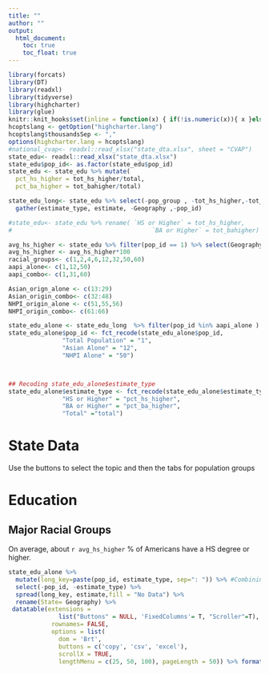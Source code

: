 ```yaml
---
title: ""
author: ""
output: 
  html_document:
    toc: true
    toc_float: true
---
```


```r
library(forcats)
library(DT)
library(readxl)
library(tidyverse)
library(highcharter)
library(glue)
knitr::knit_hooks$set(inline = function(x) { if(!is.numeric(x)){ x }else{ prettyNum(round(x,2), big.mark=",", digits=6) } })
hcoptslang <- getOption("highcharter.lang")
hcoptslang$thousandsSep <- ","
options(highcharter.lang = hcoptslang)
#national_cvap<- readxl::read_xlsx("state_dta.xlsx", sheet = "CVAP")
state_edu<- readxl::read_xlsx("state_dta.xlsx")
state_edu$pop_id<- as.factor(state_edu$pop_id) 
state_edu <- state_edu %>% mutate(
  pct_hs_higher = tot_hs_higher/total,
  pct_ba_higher = tot_bahigher/total)

state_edu_long<- state_edu %>% select(-pop_group , -tot_hs_higher,-tot_bahigher )  %>%
  gather(estimate_type, estimate, -Geography ,-pop_id)

#state_edu<- state_edu %>% rename( `HS or Higher` = tot_hs_higher,
#                                       `BA or Higher` = tot_bahigher)

avg_hs_higher <- state_edu %>% filter(pop_id == 1) %>% select(Geography, pct_hs_higher) %>%  summarize(mean = mean(pct_hs_higher)) %>% pull() %>% round(.,4)
avg_hs_higher <- avg_hs_higher*100
racial_groups<- c(1,2,4,6,12,32,50,60)
aapi_alone<- c(1,12,50)
aapi_combo<- c(1,31,60)

Asian_orign_alone <- c(13:29)
Asian_origin_combo<- c(32:48)
NHPI_origin_alone <- c(51,55,56)
NHPI_origin_combo<- c(61:66)

state_edu_alone <- state_edu_long  %>% filter(pop_id %in% aapi_alone )
state_edu_alone$pop_id <- fct_recode(state_edu_alone$pop_id,
               "Total Population" = "1",
               "Asian Alone" = "12",
               "NHPI Alone" = "50")



## Recoding state_edu_alone$estimate_type
state_edu_alone$estimate_type <- fct_recode(state_edu_alone$estimate_type,
               "HS or Higher" = "pct_hs_higher",
               "BA or Higher" = "pct_ba_higher",
               "Total" ="total")
```

<div class="jumbotron">
  <h1>State Data</h1>
  <p>Use the buttons to select the topic and then the tabs for population groups</p>
</div>

# Education {.tabset .tabset-fade .tabset-pills}

## Major Racial Groups

On average, about `r avg_hs_higher` % of Americans have a HS degree or higher.
```r

state_edu_alone %>%
  mutate(long_key=paste(pop_id, estimate_type, sep=": ")) %>% #Combining Pop_ID and Estimate type
  select(-pop_id, -estimate_type) %>% 
  spread(long_key, estimate,fill = "No Data") %>% 
  rename(State= Geography) %>%
 datatable(extensions = 
              list("Buttons" = NULL, 'FixedColumns'= T, "Scroller"=T),
            rownames= FALSE, 
            options = list(
              dom = 'Brt',
              buttons = c('copy', 'csv', 'excel'),
              scrollX = TRUE,
              lengthMenu = c(25, 50, 100), pageLength = 50)) %>% formatPercentage(columns=c(2,3,5,6),2)

```





